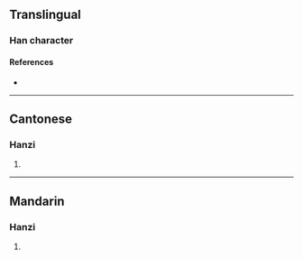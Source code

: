 {{character info/new}}
==Translingual==

===Han character===
{{Han char|rn=75|rad=木|as=13|sn=17|four=|canj=DTCD|ids=⿰木業}}

====References====
* {{Han ref|kx=0556.260|dkj=15658|hdz=21301.070|uh=6A8F|ud=27279}}

----

==Cantonese==

===Hanzi===
{{yue-hanzi|jyut=[[pok3]]|y=pok3}}

# {{defn|lang=yue|sort=木13}}

----

==Mandarin==

===Hanzi===
{{cmn-hanzi|pin=[[pǔ]] ([[pu3]])|wg=p'u<sup>3</sup>}}

# {{defn|lang=cmn|sort=木13}}
